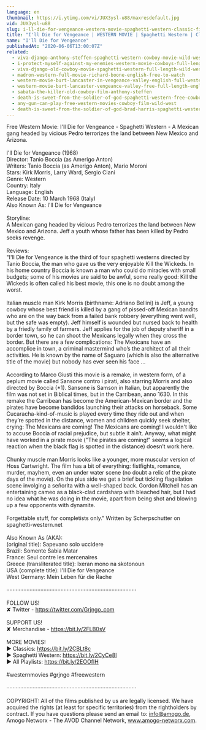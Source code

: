 ```yaml
---
language: en
thumbnail: https://i.ytimg.com/vi/JUX3ysl-u88/maxresdefault.jpg
vid: JUX3ysl-u88
slug: i-ll-die-for-vengeance-western-movie-spaghetti-western-classic-film-free-cowboy-movie
title: "I'll Die for Vengeance | WESTERN MOVIE | Spaghetti Western | Classic Film | Free Cowboy Movie"
name: "I'll Die for Vengeance"
publishedAt: "2020-06-06T13:00:07Z"
related:
  - viva-django-anthony-steffen-spaghetti-western-cowboy-movie-wild-west-english
  - i-protect-myself-against-my-enemies-western-movie-cowboys-full-length-wild-west
  - viva-django-old-cowboy-movie-spaghetti-western-full-length-wild-west-full-movies
  - madron-western-full-movie-richard-boone-english-free-to-watch
  - western-movie-burt-lancaster-in-vengeance-valley-english-full-western-movie-free-classic-film
  - western-movie-burt-lancaster-vengeance-valley-free-full-length-english-classic-cowboy-film
  - sabata-the-killer-old-cowboy-film-anthony-steffen
  - death-is-sweet-from-the-soldier-of-god-spaghetti-western-free-cowboy-film
  - any-gun-can-play-free-western-movies-cowboy-film-wild-west
  - death-is-sweet-from-the-soldier-of-god-brad-harris-spaghetti-western-cowboy-film
---
```


Free Western Movie: I'll Die for Vengeance - Spaghetti Western - A Mexican gang headed by vicious Pedro terrorizes the land between New Mexico and Arizona.<br />
<br />
I'll Die for Vengeance (1968)<br />
Director: Tanio Boccia (as Amerigo Anton)<br />
Writers: Tanio Boccia (as Amerigo Anton), Mario Moroni<br />
Stars: Kirk Morris, Larry Ward, Sergio Ciani <br />
Genre: Western <br />
Country: Italy<br />
Language: English<br />
Release Date: 10 March 1968 (Italy) <br />
Also Known As: I'll Die for Vengeance<br />
<br />
Storyline:<br />
A Mexican gang headed by vicious Pedro terrorizes the land between New Mexico and Arizona. Jeff a youth whose father has been killed by Pedro seeks revenge.<br />
<br />
Reviews:<br />
"I'll Die for Vengeance is the third of four spaghetti westerns directed by Tanio Boccia, the man who gave us the very enjoyable Kill the Wickeds. In his home country Boccia is known a man who could do miracles with small budgets; some of his movies are said to be awful, some really good: Kill the Wickeds is often called his best movie, this one is no doubt among the worst.<br />
<br />
Italian muscle man Kirk Morris (birthname: Adriano Bellini) is Jeff, a young cowboy whose best friend is killed by a gang of pissed-off Mexican bandits who are on the way back from a failed bank robbery (everything went well, but the safe was empty). Jeff himself is wounded but nursed back to health by a friedly family of farmers. Jeff applies for the job of deputy sheriff in a border town, so he can shoot the Mexicans legally when they cross the border. But there are a few complications: The Mexicans have an accomplice in town, a criminal mastermind who’s the architect of all their activities. He is known by the name of Saguaro (which is also the alternative title of the movie) but nobody has ever seen his face ...<br />
<br />
According to Marco Giusti this movie is a remake, in western form, of a peplum movie called Sansone contro i pirati, also starring Morris and also directed by Boccia (*1). Sansone is Samson in Italian, but apparently the film was not set in Biblical times, but in the Carribean, anno 1630. In this remake the Carribean has become the American-Mexican border and the pirates have become bandidos launching their attacks on horseback. Some Cucaracha-kind-of-music is played every time they ride out and when they’re spotted in the distance, women and children quickly seek shelter, crying: The Mexicans are coming! The Mexicans are coming! I wouldn't like to accuse Boccia of racial prejudice, but subtle it ain’t. Anyway, what might have worked in a pirate movie ("The pirates are coming!" seems a logical reaction when the black flag is spotted in the distance) doesn’t work here.<br />
<br />
Chunky muscle man Morris looks like a younger, more muscular version of Hoss Cartwright. The film has a bit of everything: fistfights, romance, murder, mayhem, even an under water scene (no doubt a relic of the pirate days of the movie). On the plus side we get a brief but tickling flagellation scene involging a señorita with a well-shaped back. Gordon Mitchell has an entertaining cameo as a black-clad cardsharp with bleached hair, but I had no idea what he was doing in the movie, apart from being shot and blowing up a few opponents with dynamite.<br />
<br />
Forgettable stuff, for completists only." Written by Scherpschutter on spaghetti-western.net<br />
<br />
Also Known As (AKA):<br />
(original title): Sapevano solo uccidere<br />
Brazil: Somente Sabia Matar<br />
France: Seul contre les mercenaires<br />
Greece (transliterated title): Ixeran mono na skotonoun<br />
USA (complete title): I'll Die for Vengeance<br />
West Germany: Mein Leben für die Rache<br />
<br />
····················································································<br />
<br />
FOLLOW US!<br />
✘ Twitter - https://twitter.com/Grjngo_com<br />
<br />
SUPPORT US!<br />
✘ Merchandise - https://bit.ly/2FLB0sV<br />
<br />
MORE MOVIES! <br />
► Classics: https://bit.ly/2CBLt8c <br />
► Spaghetti Western: https://bit.ly/2CyCe8I <br />
► All Playlists: https://bit.ly/2EOOfIH <br />
<br />
#westernmovies #grjngo #freewestern<br />
<br />
····················································································<br />
<br />
COPYRIGHT: All of the films published by us are legally licensed. We have acquired the rights (at least for specific territories) from the rightholders by contract. If you have questions please send an email to: info@amogo.de, Amogo Networx - The AVOD Channel Network, www.amogo-networx.com.